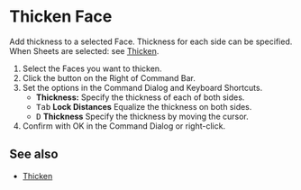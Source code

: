 
# Thicken Face

<Reference shortcut="" command="Thicken Face" button="Right of Command Bar" />

Add thickness to a selected Face. Thickness for each side can be specified.<br />
When Sheets are selected: see [Thicken](./thicken).

1. Select the Faces you want to thicken.
2. Click the button <ButtonIcon type="button-thicken" /> on the Right of Command Bar.
3. Set the options in the Command Dialog and Keyboard Shortcuts.
    - **Thickness:** Specify the thickness of each of both sides.
    - <kbd>Tab</kbd> **Lock Distances** Equalize the thickness on both sides.
    - <kbd>D</kbd> **Thickness** Specify the thickness by moving the cursor.
4. Confirm with OK in the Command Dialog or right-click.

## See also
- [Thicken](./thicken)










